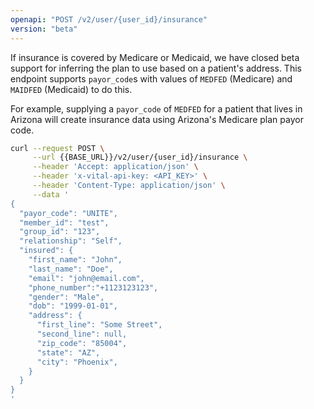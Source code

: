 ```yaml
---
openapi: "POST /v2/user/{user_id}/insurance"
version: "beta"
---
```


If insurance is covered by Medicare or Medicaid, we have closed beta support for inferring the plan to use based on a patient's address. This endpoint supports `payor_code`s with values of `MEDFED` (Medicare) and
`MAIDFED` (Medicaid) to do this.

For example, supplying a `payor_code` of `MEDFED` for a patient that lives in Arizona will create insurance data using Arizona's Medicare plan payor code.

<RequestExample>

```bash cURL
curl --request POST \
     --url {{BASE_URL}}/v2/user/{user_id}/insurance \
     --header 'Accept: application/json' \
     --header 'x-vital-api-key: <API_KEY>' \
     --header 'Content-Type: application/json' \
     --data '
{
  "payor_code": "UNITE",
  "member_id": "test",
  "group_id": "123",
  "relationship": "Self",
  "insured": {
    "first_name": "John",
    "last_name": "Doe", 
    "email": "john@email.com", 
    "phone_number":"+1123123123",
    "gender": "Male", 
    "dob": "1999-01-01", 
    "address": {
      "first_line": "Some Street", 
      "second_line": null,
      "zip_code": "85004",
      "state": "AZ",
      "city": "Phoenix",
    }
  }
}
'
```

</RequestExample>
